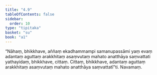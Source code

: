 ```yaml
---
title: "4.9"
tableOfContents: false
sidebar:
  order: 10
type: "tipitaka"
basket: "su"
book: "a1"
---
```



<DynamicBreadcrumb />

<Division number="39" book="a1" bookNo="15" page="7">

<Paragraph number="82" book="a1">
“Nāhaṃ, bhikkhave, aññaṃ ekadhammampi samanupassāmi yaṃ evaṃ adantaṃ aguttaṃ arakkhitaṃ asaṃvutaṃ mahato anatthāya saṃvattati yathayidaṃ, bhikkhave, cittaṃ. Cittaṃ, bhikkhave, adantaṃ aguttaṃ arakkhitaṃ asaṃvutaṃ mahato anatthāya saṃvattatī”ti.

</Paragraph>
</Division>

<Paragraph number="83" type="center" book="a1">
Navamaṃ.
</Paragraph>